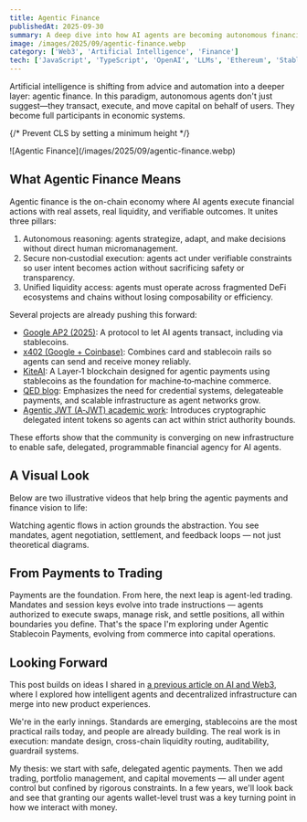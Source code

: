 ```yaml
---
title: Agentic Finance
publishedAt: 2025-09-30
summary: A deep dive into how AI agents are becoming autonomous financial actors with the ability to transact, execute, and move capital
image: /images/2025/09/agentic-finance.webp
category: ['Web3', 'Artificial Intelligence', 'Finance']
tech: ['JavaScript', 'TypeScript', 'OpenAI', 'LLMs', 'Ethereum', 'Stablecoins']
---
```


Artificial intelligence is shifting from advice and automation into a deeper layer: agentic finance. In this paradigm, autonomous agents don't just suggest—they transact, execute, and move capital on behalf of users. They become full participants in economic systems.

{/* Prevent CLS by setting a minimum height */}
<div style={{ minHeight: '300px' }}>
![Agentic Finance](/images/2025/09/agentic-finance.webp)
</div>

## What Agentic Finance Means

Agentic finance is the on-chain economy where AI agents execute financial actions with real assets, real liquidity, and verifiable outcomes. It unites three pillars:

1. Autonomous reasoning: agents strategize, adapt, and make decisions without direct human micromanagement.
2. Secure non‑custodial execution: agents act under verifiable constraints so user intent becomes action without sacrificing safety or transparency.
3. Unified liquidity access: agents must operate across fragmented DeFi ecosystems and chains without losing composability or efficiency.

Several projects are already pushing this forward:

* [Google AP2 (2025)](https://cloud.google.com/blog/products/ai-machine-learning/announcing-agents-to-payments-ap2-protocol): A protocol to let AI agents transact, including via stablecoins.
* [x402 (Google + Coinbase)](https://www.coinbase.com/developer-platform/discover/launches/google_x402): Combines card and stablecoin rails so agents can send and receive money reliably.
* [KiteAI](https://messari.io/report/kiteai-building-the-agentic-economy): A Layer‑1 blockchain designed for agentic payments using stablecoins as the foundation for machine‑to‑machine commerce.
* [QED blog](https://www.qedinvestors.com/blog/ai-agents-and-the-future-of-agentic-payments): Emphasizes the need for credential systems, delegateable payments, and scalable infrastructure as agent networks grow.
* [Agentic JWT (A‑JWT) academic work](https://arxiv.org/abs/2509.13597): Introduces cryptographic delegated intent tokens so agents can act within strict authority bounds.

These efforts show that the community is converging on new infrastructure to enable safe, delegated, programmable financial agency for AI agents.

## A Visual Look

Below are two illustrative videos that help bring the agentic payments and finance vision to life:

<YouTube id="vtB9YyC73yc" title="Agentic Finance Video 1" />

<div className="my-4"></div>

<YouTube id="C6qcZdtIv54" title="Agentic Finance Video 2" />

Watching agentic flows in action grounds the abstraction. You see mandates, agent negotiation, settlement, and feedback loops — not just theoretical diagrams.

## From Payments to Trading

Payments are the foundation. From here, the next leap is agent-led trading. Mandates and session keys evolve into trade instructions — agents authorized to execute swaps, manage risk, and settle positions, all within boundaries you define. That's the space I'm exploring under Agentic Stablecoin Payments, evolving from commerce into capital operations.

## Looking Forward

This post builds on ideas I shared in [a previous article on AI and Web3](https://gaboesquivel.com/blog/2024-07-ai-and-web3), where I explored how intelligent agents and decentralized infrastructure can merge into new product experiences.

We're in the early innings. Standards are emerging, stablecoins are the most practical rails today, and people are already building. The real work is in execution: mandate design, cross-chain liquidity routing, auditability, guardrail systems.

My thesis: we start with safe, delegated agentic payments. Then we add trading, portfolio management, and capital movements — all under agent control but confined by rigorous constraints. In a few years, we'll look back and see that granting our agents wallet-level trust was a key turning point in how we interact with money.
